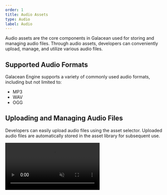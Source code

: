 ```yaml
---
order: 1
title: Audio Assets
type: Audio
label: Audio
---
```



Audio assets are the core components in Galacean used for storing and managing audio files. Through audio assets, developers can conveniently upload, manage, and utilize various audio files.

## Supported Audio Formats

Galacean Engine supports a variety of commonly used audio formats, including but not limited to:
-  MP3
-  WAV
-  OGG

## Uploading and Managing Audio Files

Developers can easily upload audio files using the asset selector. Uploaded audio files are automatically stored in the asset library for subsequent use.

<video src="https://gw.alipayobjects.com/v/huamei_edbbqz/afts/video/dXVsQboyhYwAAAAAAAAAAAAADoY9AQFr" autoPlay loop muted />

## Audio Preview

In the asset library, developers can preview audio files to ensure they meet the game's requirements.
 
<video src="https://gw.alipayobjects.com/v/huamei_edbbqz/afts/video/sZwaQr6CuAMAAAAAAAAAAAAADoY9AQFr" autoPlay loop muted />

